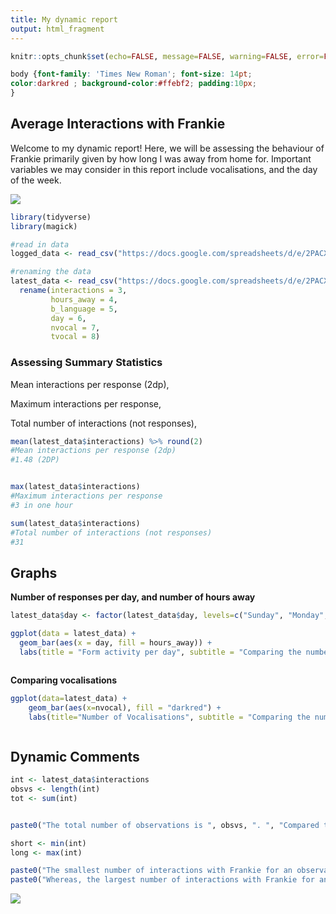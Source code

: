 ---
title: My dynamic report
output: html_fragment
---

```{r setup, include=FALSE}
knitr::opts_chunk$set(echo=FALSE, message=FALSE, warning=FALSE, error=FALSE)

```

```{css}
body {font-family: 'Times New Roman'; font-size: 14pt;
color:darkred ; background-color:#ffebf2; padding:10px;
}

```

## Average Interactions with Frankie

Welcome to my dynamic report!
Here, we will be assessing the behaviour of Frankie primarily given by how long I was away from home for. Important variables we may consider in this report include vocalisations, and the day of the week.

![](https://c.tenor.com/PpDtmuVnEXUAAAAC/tenor.gif)

```{r}
library(tidyverse)
library(magick)
```



```{r}
#read in data
logged_data <- read_csv("https://docs.google.com/spreadsheets/d/e/2PACX-1vTY1_17h63gEhyLks2WSIrZcKlYU4aTjFpUQZQ_hH-kZAEO_m8lUwtBRUKYXC4LsQkn9yfUEAgQJt7H/pub?output=csv")

#renaming the data
latest_data <- read_csv("https://docs.google.com/spreadsheets/d/e/2PACX-1vTY1_17h63gEhyLks2WSIrZcKlYU4aTjFpUQZQ_hH-kZAEO_m8lUwtBRUKYXC4LsQkn9yfUEAgQJt7H/pub?output=csv") %>%
  rename(interactions = 3,
         hours_away = 4,
         b_language = 5,
         day = 6,
         nvocal = 7,
         tvocal = 8)

```
### **Assessing Summary Statistics**
Mean interactions per response (2dp),

Maximum interactions per response,

Total number of interactions (not responses),

```{r}
mean(latest_data$interactions) %>% round(2)
#Mean interactions per response (2dp)
#1.48 (2DP)


max(latest_data$interactions)
#Maximum interactions per response
#3 in one hour 

sum(latest_data$interactions)
#Total number of interactions (not responses)
#31


```

## Graphs

**Number of responses per day, and number of hours away**

```{r}
latest_data$day <- factor(latest_data$day, levels=c("Sunday", "Monday", "Tuesday", "Wednesday", "Thursday", "Friday", "Saturday"))

ggplot(data = latest_data) +
  geom_bar(aes(x = day, fill = hours_away)) + 
  labs(title = "Form activity per day", subtitle = "Comparing the number of responses per weekday and\n how long I was away from home for", caption = "Note each one response is not equal to one interaction", x = "Day of the week", y = "Response number")



```


**Comparing vocalisations**

```{r}
ggplot(data=latest_data) +
    geom_bar(aes(x=nvocal), fill = "darkred") +
    labs(title="Number of Vocalisations", subtitle = "Comparing the number of vocalisations per response", caption = "Note each one response is not equal to one interaction.", x = "Number of vocalisations", y = "Count")



```

## Dynamic Comments
```{r}
int <- latest_data$interactions
obsvs <- length(int)
tot <- sum(int)


paste0("The total number of observations is ", obsvs, ". ", "Compared to the total interactions, which is ", tot, ".")

short <- min(int)
long <- max(int)

paste0("The smallest number of interactions with Frankie for an observation is ", short, ".")
paste0("Whereas, the largest number of interactions with Frankie for an observation is ", long, ".")

```




![](https://c.tenor.com/-qBsG1HwR4oAAAAC/tenor.gif)
